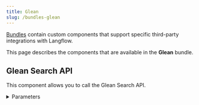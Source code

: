 ```yaml
---
title: Glean
slug: /bundles-glean
---
```



[Bundles](/components-bundle-components) contain custom components that support specific third-party integrations with Langflow.

This page describes the components that are available in the **Glean** bundle.

## Glean Search API

This component allows you to call the Glean Search API.

<details>
<summary>Parameters</summary>

**Inputs**

| Name | Type | Description |
|------|------|-------------|
| glean_api_url | String | The URL of the Glean API. |
| glean_access_token | SecretString | An access token for Glean API authentication. |
| query | String | The search query input. |
| page_size | Integer | The number of results per page. Default: 10. |
| request_options | Dict | Additional options for the API request. |

**Outputs**

| Name | Type | Description |
|------|------|-------------|
| results | List[Data] | A list of search results. |
| tool | Tool | A Glean Search tool for use in LangChain. |

</details>
